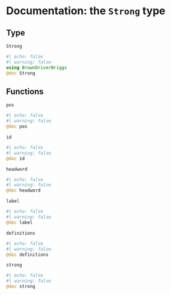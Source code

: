 # Documentation: the `Strong` type

## Type

`Strong` 

:::{.callout-note appearance="minimal"}
```julia
#| echo: false
#| warning: false
using BrownDriverBriggs
@doc Strong
```
:::



## Functions 

`pos`


:::{.callout-note appearance="minimal"}
```julia
#| echo: false
#| warning: false
@doc pos
```
:::

`id`

:::{.callout-note appearance="minimal"}
```julia
#| echo: false
#| warning: false
@doc id
```
:::

`headword`

:::{.callout-note appearance="minimal"}
```julia
#| echo: false
#| warning: false
@doc headword
```
:::

`label`

:::{.callout-note appearance="minimal"}
```julia
#| echo: false
#| warning: false
@doc label
```
:::

`definitions`

:::{.callout-note appearance="minimal"}
```julia
#| echo: false
#| warning: false
@doc definitions
```
:::

`strong`

:::{.callout-note appearance="minimal"}
```julia
#| echo: false
#| warning: false
@doc strong
```
:::